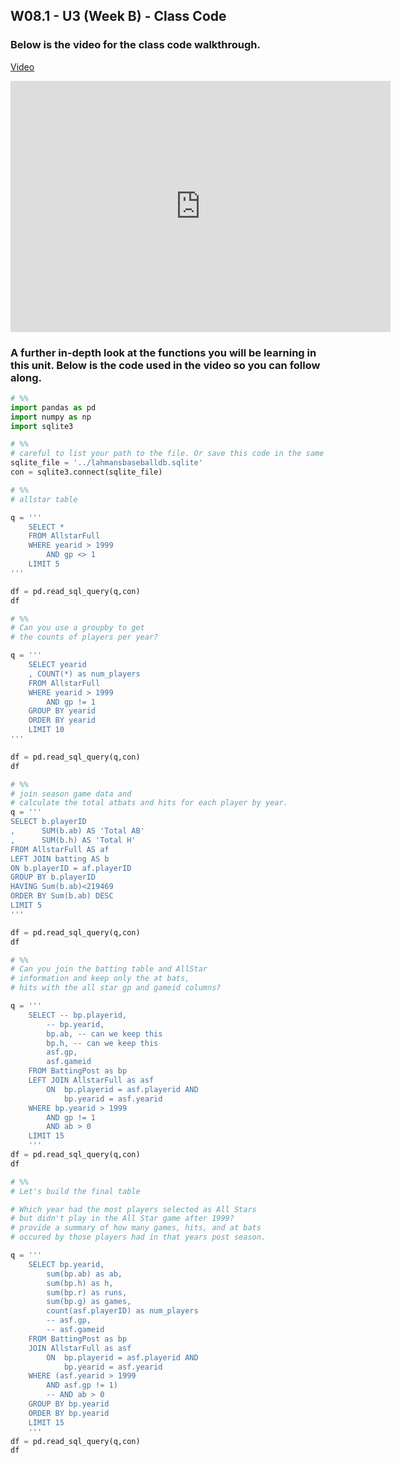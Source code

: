## W08.1 - U3 (Week B) - Class Code

### Below is the video for the class code walkthrough.
[Video](https://cdnapisec.kaltura.com/p/1157612/sp/115761200/embedIframeJs/uiconf_id/41338032/partner_id/1157612?iframeembed=true&playerId=kaltura_player&entry_id=1_ci5yck2b&flashvars[localizationCode]=en&amp;flashvars[sideBarContainer.plugin]=true&amp;flashvars[sideBarContainer.position]=left&amp;flashvars[sideBarContainer.clickToClose]=true&amp;flashvars[chapters.plugin]=true&amp;flashvars[chapters.layout]=vertical&amp;flashvars[chapters.thumbnailRotator]=false&amp;flashvars[streamSelector.plugin]=true&amp;flashvars[EmbedPlayer.SpinnerTarget]=videoHolder&amp;flashvars[dualScreen.plugin]=true&amp;flashvars[Kaltura.addCrossoriginToIframe]=true&amp;&wid=1_jowf8u3x)

```{=html}
<iframe id="kaltura_player" src="https://cdnapisec.kaltura.com/p/1157612/sp/115761200/embedIframeJs/uiconf_id/41338032/partner_id/1157612?iframeembed=true&playerId=kaltura_player&entry_id=1_ci5yck2b&flashvars[localizationCode]=en&amp;flashvars[sideBarContainer.plugin]=true&amp;flashvars[sideBarContainer.position]=left&amp;flashvars[sideBarContainer.clickToClose]=true&amp;flashvars[chapters.plugin]=true&amp;flashvars[chapters.layout]=vertical&amp;flashvars[chapters.thumbnailRotator]=false&amp;flashvars[streamSelector.plugin]=true&amp;flashvars[EmbedPlayer.SpinnerTarget]=videoHolder&amp;flashvars[dualScreen.plugin]=true&amp;flashvars[Kaltura.addCrossoriginToIframe]=true&amp;&wid=1_jowf8u3x" width="608" height="402" allowfullscreen webkitallowfullscreen mozAllowFullScreen allow="autoplay *; fullscreen *; encrypted-media *" sandbox="allow-downloads allow-forms allow-same-origin allow-scripts allow-top-navigation allow-pointer-lock allow-popups allow-modals allow-orientation-lock allow-popups-to-escape-sandbox allow-presentation allow-top-navigation-by-user-activation" frameborder="0" title="W07"></iframe>
```

### A further in-depth look at the functions you will be learning in this unit. Below is the code used in the video so you can follow along.

```python
# %%
import pandas as pd 
import numpy as np
import sqlite3
```

```python
# %%
# careful to list your path to the file. Or save this code in the same folder as the sqlite file.
sqlite_file = '../lahmansbaseballdb.sqlite'
con = sqlite3.connect(sqlite_file)
```

```python
# %%
# allstar table

q = '''
    SELECT *
    FROM AllstarFull
    WHERE yearid > 1999 
        AND gp <> 1
    LIMIT 5
'''

df = pd.read_sql_query(q,con)
df
```

```python
# %%
# Can you use a groupby to get 
# the counts of players per year?

q = '''
    SELECT yearid
    , COUNT(*) as num_players
    FROM AllstarFull
    WHERE yearid > 1999 
        AND gp != 1
    GROUP BY yearid
    ORDER BY yearid
    LIMIT 10
'''

df = pd.read_sql_query(q,con)
df
```

```python
# %%
# join season game data and 
# calculate the total atbats and hits for each player by year.
q = '''
SELECT b.playerID
,      SUM(b.ab) AS 'Total AB'
,      SUM(b.h) AS 'Total H'
FROM AllstarFull AS af
LEFT JOIN batting AS b
ON b.playerID = af.playerID
GROUP BY b.playerID
HAVING Sum(b.ab)<219469
ORDER BY Sum(b.ab) DESC
LIMIT 5
'''

df = pd.read_sql_query(q,con)
df
```

```python
# %%
# Can you join the batting table and AllStar 
# information and keep only the at bats, 
# hits with the all star gp and gameid columns?

q = '''
    SELECT -- bp.playerid, 
        -- bp.yearid,
        bp.ab, -- can we keep this
        bp.h, -- can we keep this
        asf.gp, 
        asf.gameid
    FROM BattingPost as bp
    LEFT JOIN AllstarFull as asf
        ON  bp.playerid = asf.playerid AND
            bp.yearid = asf.yearid
    WHERE bp.yearid > 1999
        AND gp != 1
        AND ab > 0
    LIMIT 15
    '''
df = pd.read_sql_query(q,con)
df
```

```python
# %%
# Let's build the final table

# Which year had the most players selected as All Stars 
# but didn't play in the All Star game after 1999?
# provide a summary of how many games, hits, and at bats 
# occured by those players had in that years post season.

q = '''
    SELECT bp.yearid, 
        sum(bp.ab) as ab, 
        sum(bp.h) as h,
        sum(bp.r) as runs,
        sum(bp.g) as games, 
        count(asf.playerID) as num_players
        -- asf.gp, 
        -- asf.gameid
    FROM BattingPost as bp
    JOIN AllstarFull as asf
        ON  bp.playerid = asf.playerid AND
            bp.yearid = asf.yearid
    WHERE (asf.yearid > 1999
        AND asf.gp != 1)
        -- AND ab > 0
    GROUP BY bp.yearid
    ORDER BY bp.yearid
    LIMIT 15
    '''
df = pd.read_sql_query(q,con)
df
```
